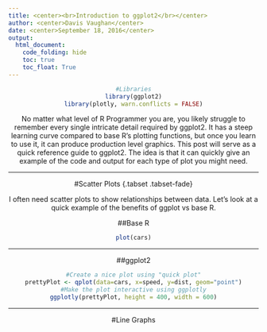 ```yaml
---
title: <center><br>Introduction to ggplot2</br></center>
author: <center>Davis Vaughan</center>
date: <center>September 18, 2016</center>
output: 
  html_document:
    code_folding: hide
    toc: true
    toc_float: True
---
```

<center>

```r
#Libraries
library(ggplot2)
library(plotly, warn.conflicts = FALSE)
```

No matter what level of R Programmer you are, you likely struggle to remember every single intricate detail required by ggplot2. It has a steep learning curve compared to base R's plotting functions, but once you learn to use it, it can produce production level graphics. This post will serve as a quick reference guide to ggplot2. The idea is that it can quickly give an example of the code and output for each type of plot you might need.

---

#Scatter Plots {.tabset .tabset-fade}

I often need scatter plots to show relationships between data. Let's look at a quick example of the benefits of ggplot vs base R.

##Base R
```r
plot(cars)
```

---

##ggplot2
```r
#Create a nice plot using "quick plot"
prettyPlot <- qplot(data=cars, x=speed, y=dist, geom="point")
#Make the plot interactive using ggplotly
ggplotly(prettyPlot, height = 400, width = 600)
```

---

#Line Graphs


</center>